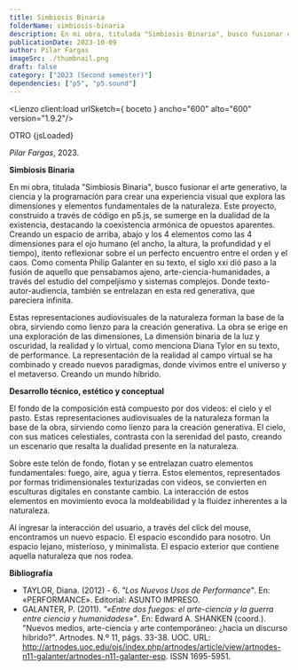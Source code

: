 ```yaml
---
title: Simbiosis Binaria
folderName: simbiosis-binaria
description: En mi obra, titulada "Simbiosis Binaria", busco fusionar el arte generativo, la ciencia y la programación para crear una experiencia visual que explora las dimensiones y elementos fundamentales de la naturaleza.
publicationDate: 2023-10-09
author: Pilar Fargas
imageSrc: ./thumbnail.png
draft: false
category: ["2023 (Second semester)"]
dependencies: ["p5", "p5.sound"]
---
```





<Lienzo client:load urlSketch={ boceto } ancho="600" alto="600" version="1.9.2"/>

OTRO {jsLoaded}

_Pilar Fargas_, 2023.

**Simbiosis Binaria**

En mi obra, titulada "Simbiosis Binaria", busco fusionar el arte generativo, la ciencia y la programación para crear una experiencia visual que explora las dimensiones y elementos fundamentales de la naturaleza. Este proyecto, construido a través de código en p5.js, se sumerge en la dualidad de la existencia, destacando la coexistencia armónica de opuestos aparentes. Creando un espacio de arriba, abajo y los 4 elementos como las 4 dimensiones para el ojo humano (el ancho, la altura, la profundidad y el tiempo), itento reflexionar sobre el un perfecto encuentro entre el orden y el caos. Como comenta Philip Galanter en su texto, el siglo xxi dió paso a la fusión de aquello que pensabamos ajeno, arte-ciencia-humanidades, a través del estudio del compeljismo y sistemas complejos. Donde texto-autor-audiencia, también se entrelazan en esta red generativa, que pareciera infinita. 

Estas representaciones audiovisuales de la naturaleza forman la base de la obra, sirviendo como lienzo para la creación generativa. La obra se erige en una exploración de las dimensiones, La dimensión binaria de la luz y oscuridad, la realidad y lo virtual, como menciona Diana Tylor en su texto, de performance. La representación de la realidad al campo virtual se ha combinado y creado nuevos paradigmas, donde vivimos entre el universo y el metaverso. Creando un mundo híbrido. 

**Desarrollo técnico, estético y conceptual**

El fondo de la composición está compuesto por dos videos: el cielo y el pasto. Estas representaciones audiovisuales de la naturaleza forman la base de la obra, sirviendo como lienzo para la creación generativa. El cielo, con sus matices celestiales, contrasta con la serenidad del pasto, creando un escenario que resalta la dualidad presente en la naturaleza.

Sobre este telón de fondo, flotan y se entrelazan cuatro elementos fundamentales: fuego, aire, agua y tierra. Estos elementos, representados por formas tridimensionales texturizadas con videos, se convierten en esculturas digitales en constante cambio. La interacción de estos elementos en movimiento evoca la moldeabilidad y la fluidez inherentes a la naturaleza.

Al ingresar la interacción del usuario, a través del click del mouse, encontramos un nuevo espacio. El espacio escondido para nosotro. Un espacio lejano, misterioso, y minimalista. El espacio exterior que contiene aquella naturaleza que nos rodea. 

**Bibliografía**

- TAYLOR, Diana. (2012) - 6. _"Los Nuevos Usos de Performance"_. En: «PERFORMANCE». Editorial: ASUNTO IMPRESO.
- GALANTER, P. (2011). _"«Entre dos fuegos: el arte-ciencia y la guerra entre ciencia y humanidades»"_. En: Edward A. SHANKEN (coord.). "Nuevos medios, arte-ciencia y arte contemporáneo: ¿hacia un discurso híbrido?". Artnodes. N.º 11, págs. 33-38. UOC. URL: http://artnodes.uoc.edu/ojs/index.php/artnodes/article/view/artnodes-n11-galanter/artnodes-n11-galanter-esp. ISSN 1695-5951.